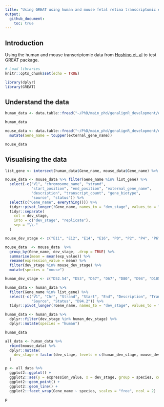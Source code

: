 ```yaml
---
title: "Using GREAT using human and mouse fetal retina transcriptomic data"
output:
  github_document:
    toc: true
---
```


## Introduction

Using the human and mouse transcriptomic data from [Hoshino et. al](https://www.sciencedirect.com/science/article/pii/S1534580717308730#!) to test GREAT package. 

```r
# Load libraries
knitr::opts_chunk$set(echo = TRUE)

library(dplyr)
library(GREAT)
```

## Understand the data

```r
human_data <- data.table::fread("~/PhD/main_phd/genalignR_development/data_hoshino_et_al_2017_human_retina/GSE104827_Normalized_Gene_CPM.txt")

human_data
```

```r
mouse_data <- data.table::fread("~/PhD/main_phd/genalignR_development/data_hoshino_et_al_2017_human_retina/GSE101986_Gene_Normalized-CPM.txt") %>% 
  mutate(Gene_name = toupper(external_gene_name))

mouse_data
```


## Visualising the data

```r
list_gene <- intersect(human_data$Gene_name, mouse_data$Gene_name) %>% head(10) 

mouse_data <- mouse_data %>% filter(Gene_name %in% list_gene) %>% 
  select(-c("V1", "chromosome_name", "strand", 
            "start_position", "end_position", "external_gene_name", 
            "description", "transcript_count", "gene_biotype", 
            "source", "status")) %>% 
  select(c("Gene_name", everything())) %>% 
  tidyr::pivot_longer(!Gene_name, names_to = "dev_stage", values_to = "exp_value") %>% 
  tidyr::separate(
    col = dev_stage,
    into = c("dev_stage", "replicate"),
    sep = "\\."
  ) 

mouse_dev_stage <- c("E11", "E12", "E14", "E16", "P0", "P2", "P4", "P6", "P10", "P14", "P21", "P28")

mouse_data  <- mouse_data  %>% 
  group_by(Gene_name, dev_stage, .drop = TRUE) %>% 
  summarise(mean = mean(exp_value)) %>% 
  rename(expression_value = mean) %>% 
  filter(dev_stage %in% mouse_dev_stage) %>% 
  mutate(species = "mouse")
```

```r
human_dev_stage <- c("D52.54", "D53", "D57", "D67", "D80", "D94", "D105", "D107", "D115", "D125", "D132", "D136")

human_data <- human_data %>% 
  filter(Gene_name %in% list_gene) %>% 
  select(-c("V1", "Chr", "Strand", "Start", "End", "Description", "TransCount", "Gene_type", 
            "Source", "Status", "D94.2")) %>% 
  tidyr::pivot_longer(!Gene_name, names_to = "dev_stage", values_to = "expression_value")  

human_data <- human_data %>% 
  dplyr::filter(dev_stage %in% human_dev_stage) %>% 
  dplyr::mutate(species = "human")

human_data
```



```r
all_data <- human_data %>% 
  rbind(mouse_data) %>% 
  dplyr::mutate(
    dev_stage = factor(dev_stage, levels = c(human_dev_stage, mouse_dev_stage))
  )

p <- all_data %>%
  ggplot2::ggplot() +
  ggplot2::aes(y = expression_value, x = dev_stage, group = species, color = species) +
  ggplot2::geom_point() +
  ggplot2::geom_line() +
  ggplot2::facet_wrap(Gene_name ~ species, scales = "free", ncol = 2)

p
```




